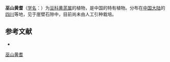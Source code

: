 {{Speciesbox
| name = 巫山黄耆
| status = 
| status_system = 
| image =
| genus = Astragalus
| species = wushanicus
| authority = Simps.
}}

'''巫山黄耆'''（[[学名|学名]]：{{lang|la|''Astragalus wushanicus''}}）为[[豆科|豆科]][[黄芪属|黄芪属]]的植物，是中国的特有植物。分布在[[中国大陆|中国大陆]]的[[四川|四川]]等地，见于崖壁石隙中，目前尚未由人工引种栽培。

== 参考文献 ==
<div class="references-small">
* {{cite web| url =http://www.bioinfo.cn/db05/KmzwSpecies.php?action=view&id=15844| title =巫山黄耆| work =《中国高等植物数据库全库》| publisher =中国科学院微生物研究所| author =昆明植物研究所| accessdate =2009-02-25| deadurl =yes| archiveurl =https://web.archive.org/web/20160305020823/http://www.bioinfo.cn/db05/KmzwSpecies.php?action=view&id=15844| archivedate =2016-03-05}}
</div>
{{Taxonbar|from=Q11058276}}

[[Category:黄芪属|巫山黄耆]]


{{植物小作品}}
